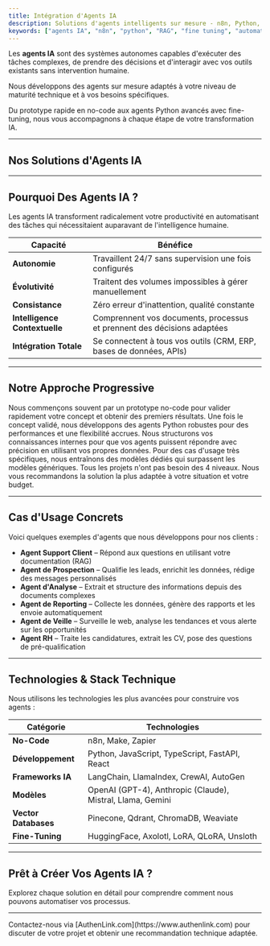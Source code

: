 ```yaml
---
title: Intégration d'Agents IA
description: Solutions d'agents intelligents sur mesure - n8n, Python, RAG et fine-tuning pour automatiser vos processus métiers.
keywords: ["agents IA", "n8n", "python", "RAG", "fine tuning", "automatisation", "LangChain"]
---
```


Les **agents IA** sont des systèmes autonomes capables d'exécuter des tâches complexes, de prendre des décisions et d'interagir avec vos outils existants sans intervention humaine.

Nous développons des agents sur mesure adaptés à votre niveau de maturité technique et à vos besoins spécifiques.

<Note type="success" title="De l'idée au déploiement">
  Du prototype rapide en no-code aux agents Python avancés avec fine-tuning, nous vous accompagnons à chaque étape de votre transformation IA.
</Note>

---

## Nos Solutions d'Agents IA

<CardGrid>
  <Card
    subtitle="No-Code / Low-Code"
    title="Agents n8n"
    description="Prototypes rapides et workflows automatisés pour tester vos idées et déployer rapidement des solutions opérationnelles."
    href="/docs/agent-ia/n8n"
  />
  <Card
    subtitle="Développement Avancé"
    title="Agents Python"
    description="Agents complexes sur mesure avec logiques métiers avancées, intégrations API et traitement de données sophistiqué."
    href="/docs/agent-ia/python"
  />
  <Card
    subtitle="Intelligence Contextuelle"
    title="Systèmes RAG"
    description="Création de votre documentation structurée et développement d'agents capables de répondre avec vos propres données."
    href="/docs/agent-ia/rag"
  />
  <Card
    subtitle="Spécialisation IA"
    title="Fine-Tuning"
    description="Entraînement de modèles IA spécialisés pour vos cas d'usage spécifiques avec performances optimales."
    href="/docs/agent-ia/fine-tuning"
  />
</CardGrid>

---

## Pourquoi Des Agents IA ?

Les agents IA transforment radicalement votre productivité en automatisant des tâches qui nécessitaient auparavant de l'intelligence humaine.

| Capacité                     | Bénéfice                                                                    |
| ---------------------------- | --------------------------------------------------------------------------- |
| **Autonomie**                | Travaillent 24/7 sans supervision une fois configurés                      |
| **Évolutivité**              | Traitent des volumes impossibles à gérer manuellement                       |
| **Consistance**              | Zéro erreur d'inattention, qualité constante                                |
| **Intelligence Contextuelle**| Comprennent vos documents, processus et prennent des décisions adaptées     |
| **Intégration Totale**       | Se connectent à tous vos outils (CRM, ERP, bases de données, APIs)        |

---

## Notre Approche Progressive

<Step>
  <StepItem title="Prototype n8n">
    Nous commençons souvent par un prototype no-code pour valider rapidement votre concept et obtenir des premiers résultats.
  </StepItem>

  <StepItem title="Développement Python">
    Une fois le concept validé, nous développons des agents Python robustes pour des performances et une flexibilité accrues.
  </StepItem>

  <StepItem title="Enrichissement RAG">
    Nous structurons vos connaissances internes pour que vos agents puissent répondre avec précision en utilisant vos propres données.
  </StepItem>

  <StepItem title="Optimisation Fine-Tuning">
    Pour des cas d'usage très spécifiques, nous entraînons des modèles dédiés qui surpassent les modèles génériques.
  </StepItem>
</Step>

<Note type="note" title="Pas besoin de tout">
  Tous les projets n'ont pas besoin des 4 niveaux. Nous vous recommandons la solution la plus adaptée à votre situation et votre budget.
</Note>

---

## Cas d'Usage Concrets

Voici quelques exemples d'agents que nous développons pour nos clients :

- **Agent Support Client** – Répond aux questions en utilisant votre documentation (RAG)
- **Agent de Prospection** – Qualifie les leads, enrichit les données, rédige des messages personnalisés
- **Agent d'Analyse** – Extrait et structure des informations depuis des documents complexes
- **Agent de Reporting** – Collecte les données, génère des rapports et les envoie automatiquement
- **Agent de Veille** – Surveille le web, analyse les tendances et vous alerte sur les opportunités
- **Agent RH** – Traite les candidatures, extrait les CV, pose des questions de pré-qualification

---

## Technologies & Stack Technique

Nous utilisons les technologies les plus avancées pour construire vos agents :

| Catégorie            | Technologies                                                                |
| -------------------- | --------------------------------------------------------------------------- |
| **No-Code**          | n8n, Make, Zapier                                                          |
| **Développement**    | Python, JavaScript, TypeScript, FastAPI, React                             |
| **Frameworks IA**    | LangChain, LlamaIndex, CrewAI, AutoGen                                     |
| **Modèles**          | OpenAI (GPT-4), Anthropic (Claude), Mistral, Llama, Gemini                |
| **Vector Databases** | Pinecone, Qdrant, ChromaDB, Weaviate                                       |
| **Fine-Tuning**      | HuggingFace, Axolotl, LoRA, QLoRA, Unsloth                                 |

---

## Prêt à Créer Vos Agents IA ?

Explorez chaque solution en détail pour comprendre comment nous pouvons automatiser vos processus.

<CardGrid>
  <Card
    title="Agents n8n"
    description="Découvrez comment nous créons des prototypes rapides et des workflows automatisés no-code."
    href="/docs/agent-ia/n8n"
  />
  <Card
    title="Agents Python"
    description="Plongez dans nos solutions Python avancées pour des agents robustes et évolutifs."
    href="/docs/agent-ia/python"
  />
  <Card
    title="Systèmes RAG"
    description="Comprenez comment nous structurons vos connaissances pour des réponses IA précises."
    href="/docs/agent-ia/rag"
  />
  <Card
    title="Fine-Tuning"
    description="Explorez nos méthodes d'entraînement de modèles spécialisés pour vos cas d'usage."
    href="/docs/agent-ia/fine-tuning"
  />
</CardGrid>

---

<Note type="success" title="Besoin d'un agent sur mesure ?">
  Contactez-nous via [AuthenLink.com](https://www.authenlink.com) pour discuter de votre projet et obtenir une recommandation technique adaptée.
</Note>
